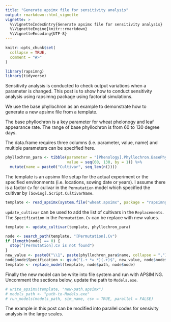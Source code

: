 ```yaml
---
title: "Generate apsimx file for sensitivity analysis"
output: rmarkdown::html_vignette
vignette: >
  %\VignetteIndexEntry{Generate apsimx file for sensitivity analysis}
  %\VignetteEngine{knitr::rmarkdown}
  %\VignetteEncoding{UTF-8}
---
```


```r
knitr::opts_chunk$set(
  collapse = TRUE,
  comment = "#>"
)
```

```r
library(rapsimng)
library(tidyverse)
```

Sensitivity analysis is conducted to check output variations when a parameter is changed. This post is to show how to conduct sensitivity analysis using rapsimng package using factorial simulations.


We use the base phyllochron as an example to demonstrate how to generate a new apsimx file from a template. 


The base phyllochron is a key parameter for wheat phelonogy and leaf appearance rate. The range of base phyllochron is from 60 to 130 degree days. 

The data.frame requires three columns (i.e. parameter, value, name) and multiple parameters can be specified here. 

```r
phyllochron_para <- tibble(parameter = "[Phenology].Phyllochron.BasePhyllochron.FixedValue", 
                           value = seq(60, 130, by = 1)) %>% 
  mutate(name = paste0("Cultivar", seq_len(n())))

```

The template is an apsimx file setup for the actual experiment or the specified environments (i.e. locations, sowing date or years). I assume there is a factor `Cv` for culivar in the `Permutation` model which specified the cultivar by `[Sowing].Script.CultivarName`.

```r
template <- read_apsimx(system.file("wheat.apsimx", package = "rapsimng"))
```


`update_cultivar` can be used to add the list of cultivars in the `Replacements`. The `Specification` in the `Permutation.Cv` can be replace with new values.

```r
template <- update_cultivar(template, phyllochron_para)

node <- search_path(template, "[Permutation].Cv")    
if (length(node) == 0) {
  stop("[Permutation].Cv is not found")
}
new_value <- paste0("\\1", paste(phyllochron_para$name, collapse = ","))
node$node$Specification <- gsub("(.+ *= *)(.+)$", new_value, node$node$Specification)
template <- replace_model(template, node$path, node$node)
```

Finally the new model can be write into file system and run with APSIM NG. Uncomment the sections below, update the path to `Models.exe`. 
```r

# write_apsimx(template, "new-path.apsimx")
# models_path <- "path-to-Models.exe"
# run_models(models_path, sim_name, csv = TRUE, parallel = FALSE)
```

The example in this post can be modified into parallel codes for sensivity analysis in the large scales. 
